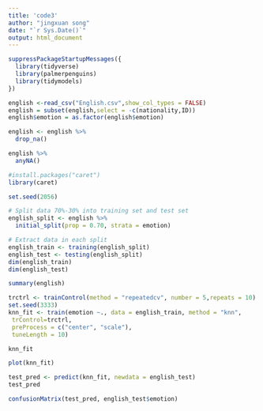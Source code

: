 ```yaml
---
title: 'code3'
author: "jingxuan song"
date: "`r Sys.Date()`"
output: html_document
---
```

```r
suppressPackageStartupMessages({
  library(tidyverse)
  library(palmerpenguins)
  library(tidymodels)
})
```


```r
english <-read_csv("English.csv",show_col_types = FALSE)
english = subset(english,select = -c(nationality,ID))
english$emotion = as.factor(english$emotion)
```

```r
english <- english %>% 
  drop_na()

english %>% 
  anyNA()
```



```r
#install.packages("caret")
library(caret)
```

```r
set.seed(2056)

# Split data 70%-30% into training set and test set
english_split <- english %>% 
  initial_split(prop = 0.70, strata = emotion)

# Extract data in each split
english_train <- training(english_split)
english_test <- testing(english_split)
dim(english_train)
dim(english_test)
```
```r
summary(english)

```

```r
trctrl <- trainControl(method = "repeatedcv", number = 5,repeats = 10)
set.seed(3333)
knn_fit <- train(emotion ~., data = english_train, method = "knn",
 trControl=trctrl,
 preProcess = c("center", "scale"),
 tuneLength = 10)
```

```r
knn_fit
```
```r
plot(knn_fit)
```
```r
test_pred <- predict(knn_fit, newdata = english_test)
test_pred
```

```r
confusionMatrix(test_pred, english_test$emotion)

```